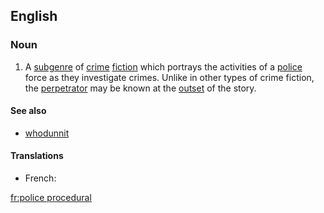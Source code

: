 ==English==
{{wikipedia}}

===Noun===
{{en-noun}}

# A [[subgenre]] of [[crime]] [[fiction]] which portrays the activities of a [[police]] force as they investigate crimes. Unlike in other types of crime fiction, the [[perpetrator]] may be known at the [[outset]] of the story.

====See also====
* [[whodunnit]]

====Translations====
{{trans-top|sub-genre of crime fiction}}
* French: {{t+|fr|roman policier}}
{{trans-mid}}
{{trans-bottom}}

[[fr:police procedural]]